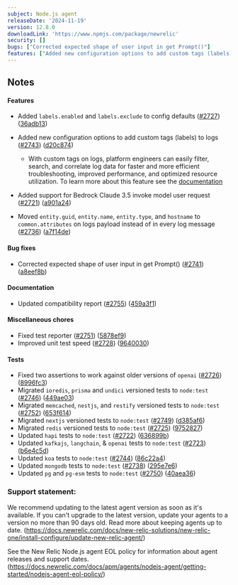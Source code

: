 ```yaml
---
subject: Node.js agent
releaseDate: '2024-11-19'
version: 12.8.0
downloadLink: 'https://www.npmjs.com/package/newrelic'
security: []
bugs: ["Corrected expected shape of user input in get Prompt()"]
features: ["Added new configuration options to add custom tags (labels) to logs","Moved `entity.guid`, `entity.name`, `entity.type`, and `hostname` to `common.attributes` on logs payload instead of in every log message","Added `labels.enabled` and `labels.exclude` to config defaults","Added support for Bedrock Claude 3.5 invoke model user request"]
---
```


## Notes

#### Features

* Added `labels.enabled` and `labels.exclude` to config defaults ([#2727](https://github.com/newrelic/node-newrelic/pull/2727)) ([36adb13](https://github.com/newrelic/node-newrelic/commit/36adb13caad41a5df5a5fa9345b9dcb9061db969))
* Added new configuration options to add custom tags (labels) to logs ([#2743](https://github.com/newrelic/node-newrelic/pull/2743)) ([d20c874](https://github.com/newrelic/node-newrelic/commit/d20c874638ebb19f8888003d4402bce17e56360f))
    * With custom tags on logs, platform engineers can easily filter, search, and correlate log data for faster and more efficient troubleshooting, improved performance, and optimized resource utilization. To learn more about this feature see the [documentation](https://docs.newrelic.com/docs/logs/logs-context/custom-tags-agent-forwarder-logs/)
* Added support for Bedrock Claude 3.5 invoke model user request ([#2721](https://github.com/newrelic/node-newrelic/pull/2721)) ([a901a24](https://github.com/newrelic/node-newrelic/commit/a901a2499e73e0f1142054ead53e7b99df94b201))

* Moved `entity.guid`, `entity.name`, `entity.type`, and `hostname` to `common.attributes` on logs payload instead of in every log message ([#2736](https://github.com/newrelic/node-newrelic/pull/2736)) ([a7f14de](https://github.com/newrelic/node-newrelic/commit/a7f14def489000ab7492b01155069b1a084eeb36))

#### Bug fixes

* Corrected expected shape of user input in get Prompt() ([#2741](https://github.com/newrelic/node-newrelic/pull/2741)) ([a8eef8b](https://github.com/newrelic/node-newrelic/commit/a8eef8b0f80ec2b0db5834a722a69f58a32b5676))

#### Documentation

* Updated compatibility report ([#2755](https://github.com/newrelic/node-newrelic/pull/2755)) ([459a3f1](https://github.com/newrelic/node-newrelic/commit/459a3f19ee080a3a2e560636ce087f9e91bc529e))

#### Miscellaneous chores

* Fixed test reporter ([#2751](https://github.com/newrelic/node-newrelic/pull/2751)) ([5878ef9](https://github.com/newrelic/node-newrelic/commit/5878ef9844fd56038d08e3b2f8cd9e26ba8c4c92))
* Improved unit test speed ([#2728](https://github.com/newrelic/node-newrelic/pull/2728)) ([9640030](https://github.com/newrelic/node-newrelic/commit/96400304e451502ce2f09b569b46eaff271fd9ab))

#### Tests

* Fixed two assertions to work against older versions of `openai` ([#2726](https://github.com/newrelic/node-newrelic/pull/2726)) ([8996fc3](https://github.com/newrelic/node-newrelic/commit/8996fc3538735d7ad2d447bc7c4221b08c6c2be5))
* Migrated `ioredis`, `prisma` and `undici` versioned tests to `node:test` ([#2746](https://github.com/newrelic/node-newrelic/pull/2746)) ([449ae03](https://github.com/newrelic/node-newrelic/commit/449ae03883d2a5e92d11590372993eedc976ab99))
* Migrated `memcached`, `nestjs`, and `restify` versioned tests to `node:test` ([#2752](https://github.com/newrelic/node-newrelic/pull/2752)) ([653f614](https://github.com/newrelic/node-newrelic/commit/653f61410a0258683ac104cd8b8b2e7ae7c61043))
* Migrated `nextjs` versioned tests to `node:test` ([#2749](https://github.com/newrelic/node-newrelic/pull/2749)) ([d385af6](https://github.com/newrelic/node-newrelic/commit/d385af69c84a5425cee9ff19eaeadcba9e63a761))
* Migrated `redis` versioned tests to `node:test` ([#2725](https://github.com/newrelic/node-newrelic/pull/2725)) ([9752827](https://github.com/newrelic/node-newrelic/commit/97528270c70ecaac9161f4eb0cc78ffcc482be36))
* Updated `hapi` tests to `node:test` ([#2722](https://github.com/newrelic/node-newrelic/pull/2722)) ([636899b](https://github.com/newrelic/node-newrelic/commit/636899b487e196572a3bc0970e7338d0c9f113cf))
* Updated `kafkajs`, `langchain`, & `openai` tests to `node:test` ([#2723](https://github.com/newrelic/node-newrelic/pull/2723)) ([b6e4c5d](https://github.com/newrelic/node-newrelic/commit/b6e4c5d4c59032a615fea6d12623a881a6211917))
* Updated `koa` tests to `node:test` ([#2744](https://github.com/newrelic/node-newrelic/pull/2744)) ([86c22a4](https://github.com/newrelic/node-newrelic/commit/86c22a4813ec5a63ae8bd04f7d9d013979ac34ed))
* Updated `mongodb` tests to `node:test` ([#2738](https://github.com/newrelic/node-newrelic/pull/2738)) ([295e7e6](https://github.com/newrelic/node-newrelic/commit/295e7e6441b7220022ce4fcaaf33054945a678b0))
* Updated `pg` and `pg-esm` tests to `node:test` ([#2750](https://github.com/newrelic/node-newrelic/pull/2750)) ([40aea36](https://github.com/newrelic/node-newrelic/commit/40aea36320d15b201800431268be2c3d4c794a7b))


### Support statement:

We recommend updating to the latest agent version as soon as it's available. If you can't upgrade to the latest version, update your agents to a version no more than 90 days old. Read more about keeping agents up to date. (https://docs.newrelic.com/docs/new-relic-solutions/new-relic-one/install-configure/update-new-relic-agent/)

See the New Relic Node.js agent EOL policy for information about agent releases and support dates. (https://docs.newrelic.com/docs/apm/agents/nodejs-agent/getting-started/nodejs-agent-eol-policy/)